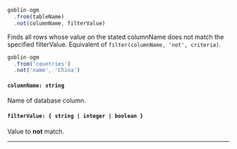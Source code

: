 
<!-- prettier-ignore -->
```js {3}
goblin-ogm
  .from(tableName)
  .not(columnName, filterValue)
```

Finds all rows whose value on the stated columnName does not match the specified filterValue. Equivalent of `filter(columnName, 'not', criteria)`.

<Collapsable title="Toggle Example">

<!-- prettier-ignore -->
```js {3}
goblin-ogm
  .from('countries')
  .not('name', 'China')
```

</Collapsable>

#### `columnName: string`
Name of database column.

#### `filterValue: { string | integer | boolean }`
Value to **not** match.

---